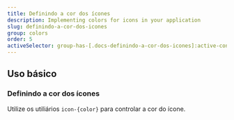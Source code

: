 ```yaml
---
title: Definindo a cor dos ícones
description: Implementing colors for icons in your application
slug: definindo-a-cor-dos-icones
group: colors
order: 5
activeSelector: group-has-[.docs-definindo-a-cor-dos-icones]:active-content
---
```


## Uso básico
### Definindo a cor dos ícones

Utilize os utiliários `icon-{color}` para controlar a cor do ícone.
